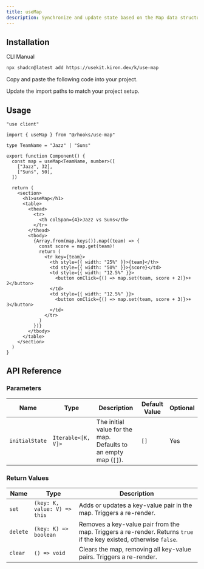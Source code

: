 ```yaml
---
title: useMap
description: Synchronize and update state based on the Map data structure with useMap.
---
```


## Installation

<CodeTabs>

<TabsList>
  <TabsTrigger value="cli">CLI</TabsTrigger>
  <TabsTrigger value="manual">Manual</TabsTrigger>
</TabsList>

<TabsContent value="cli">

```bash
npx shadcn@latest add https://usekit.kiron.dev/k/use-map
```

</TabsContent>

<TabsContent value="manual">

<Steps>

<Step>Copy and paste the following code into your project.</Step>

<ComponentSource name="use-map" />

<Step>Update the import paths to match your project setup.</Step>

</Steps>

</TabsContent>

</CodeTabs>

## Usage

```tsx {3, 8-11}
"use client"

import { useMap } from "@/hooks/use-map"

type TeamName = "Jazz" | "Suns"

export function Component() {
  const map = useMap<TeamName, number>([
    ["Jazz", 32],
    ["Suns", 50],
  ])

  return (
    <section>
      <h1>useMap</h1>
      <table>
        <thead>
          <tr>
            <th colSpan={4}>Jazz vs Suns</th>
          </tr>
        </thead>
        <tbody>
          {Array.from(map.keys()).map((team) => {
            const score = map.get(team)!
            return (
              <tr key={team}>
                <th style={{ width: "25%" }}>{team}</th>
                <td style={{ width: "50%" }}>{score}</td>
                <td style={{ width: "12.5%" }}>
                  <button onClick={() => map.set(team, score + 2)}>+ 2</button>
                </td>
                <td style={{ width: "12.5%" }}>
                  <button onClick={() => map.set(team, score + 3)}>+ 3</button>
                </td>
              </tr>
            )
          })}
        </tbody>
      </table>
    </section>
  )
}
```

## API Reference

### Parameters

| Name           | Type               | Description                                                     | Default Value | Optional |
| -------------- | ------------------ | --------------------------------------------------------------- | ------------- | -------- |
| `initialState` | `Iterable<[K, V]>` | The initial value for the map. Defaults to an empty map (`[]`). | `[]`          | Yes      |

### Return Values

| Name     | Type                         | Description                                                                                                        |
| -------- | ---------------------------- | ------------------------------------------------------------------------------------------------------------------ |
| `set`    | `(key: K, value: V) => this` | Adds or updates a key-value pair in the map. Triggers a re-render.                                                 |
| `delete` | `(key: K) => boolean`        | Removes a key-value pair from the map. Triggers a re-render. Returns `true` if the key existed, otherwise `false`. |
| `clear`  | `() => void`                 | Clears the map, removing all key-value pairs. Triggers a re-render.                                                |
